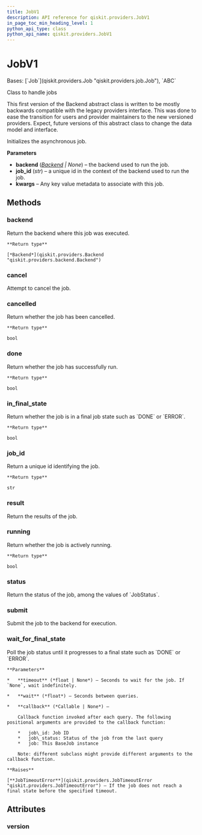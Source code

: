 ```yaml
---
title: JobV1
description: API reference for qiskit.providers.JobV1
in_page_toc_min_heading_level: 1
python_api_type: class
python_api_name: qiskit.providers.JobV1
---
```


# JobV1

<Class id="qiskit.providers.JobV1" isDedicatedPage={true} github="https://github.com/qiskit/qiskit/tree/stable/0.24/qiskit/providers/job.py" signature="JobV1(backend, job_id, **kwargs)" modifiers="class">
  Bases: [`Job`](qiskit.providers.Job "qiskit.providers.job.Job"), `ABC`

  Class to handle jobs

  This first version of the Backend abstract class is written to be mostly backwards compatible with the legacy providers interface. This was done to ease the transition for users and provider maintainers to the new versioned providers. Expect, future versions of this abstract class to change the data model and interface.

  Initializes the asynchronous job.

  **Parameters**

  *   **backend** ([*Backend*](qiskit.providers.Backend "qiskit.providers.backend.Backend") *| None*) – the backend used to run the job.
  *   **job\_id** (*str*) – a unique id in the context of the backend used to run the job.
  *   **kwargs** – Any key value metadata to associate with this job.

  ## Methods

  <span id="qiskit-providers-jobv1-backend" />

  ### backend

  <Function id="qiskit.providers.JobV1.backend" signature="JobV1.backend()">
    Return the backend where this job was executed.

    **Return type**

    [*Backend*](qiskit.providers.Backend "qiskit.providers.backend.Backend")
  </Function>

  <span id="qiskit-providers-jobv1-cancel" />

  ### cancel

  <Function id="qiskit.providers.JobV1.cancel" signature="JobV1.cancel()">
    Attempt to cancel the job.
  </Function>

  <span id="qiskit-providers-jobv1-cancelled" />

  ### cancelled

  <Function id="qiskit.providers.JobV1.cancelled" signature="JobV1.cancelled()">
    Return whether the job has been cancelled.

    **Return type**

    bool
  </Function>

  <span id="qiskit-providers-jobv1-done" />

  ### done

  <Function id="qiskit.providers.JobV1.done" signature="JobV1.done()">
    Return whether the job has successfully run.

    **Return type**

    bool
  </Function>

  <span id="qiskit-providers-jobv1-in-final-state" />

  ### in\_final\_state

  <Function id="qiskit.providers.JobV1.in_final_state" signature="JobV1.in_final_state()">
    Return whether the job is in a final job state such as `DONE` or `ERROR`.

    **Return type**

    bool
  </Function>

  <span id="qiskit-providers-jobv1-job-id" />

  ### job\_id

  <Function id="qiskit.providers.JobV1.job_id" signature="JobV1.job_id()">
    Return a unique id identifying the job.

    **Return type**

    str
  </Function>

  <span id="qiskit-providers-jobv1-result" />

  ### result

  <Function id="qiskit.providers.JobV1.result" signature="JobV1.result()" modifiers="abstract">
    Return the results of the job.
  </Function>

  <span id="qiskit-providers-jobv1-running" />

  ### running

  <Function id="qiskit.providers.JobV1.running" signature="JobV1.running()">
    Return whether the job is actively running.

    **Return type**

    bool
  </Function>

  <span id="qiskit-providers-jobv1-status" />

  ### status

  <Function id="qiskit.providers.JobV1.status" signature="JobV1.status()" modifiers="abstract">
    Return the status of the job, among the values of `JobStatus`.
  </Function>

  <span id="qiskit-providers-jobv1-submit" />

  ### submit

  <Function id="qiskit.providers.JobV1.submit" signature="JobV1.submit()" modifiers="abstract">
    Submit the job to the backend for execution.
  </Function>

  <span id="qiskit-providers-jobv1-wait-for-final-state" />

  ### wait\_for\_final\_state

  <Function id="qiskit.providers.JobV1.wait_for_final_state" signature="JobV1.wait_for_final_state(timeout=None, wait=5, callback=None)">
    Poll the job status until it progresses to a final state such as `DONE` or `ERROR`.

    **Parameters**

    *   **timeout** (*float | None*) – Seconds to wait for the job. If `None`, wait indefinitely.

    *   **wait** (*float*) – Seconds between queries.

    *   **callback** (*Callable | None*) –

        Callback function invoked after each query. The following positional arguments are provided to the callback function:

        *   job\_id: Job ID
        *   job\_status: Status of the job from the last query
        *   job: This BaseJob instance

        Note: different subclass might provide different arguments to the callback function.

    **Raises**

    [**JobTimeoutError**](qiskit.providers.JobTimeoutError "qiskit.providers.JobTimeoutError") – If the job does not reach a final state before the specified timeout.
  </Function>

  ## Attributes

  ### version

  <Attribute id="qiskit.providers.JobV1.version" attributeValue="1" />
</Class>

